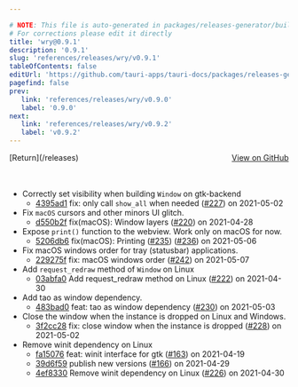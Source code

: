 ```yaml
---

# NOTE: This file is auto-generated in packages/releases-generator/build.ts
# For corrections please edit it directly
title: 'wry@0.9.1'
description: '0.9.1'
slug: 'references/releases/wry/v0.9.1'
tableOfContents: false
editUrl: 'https://github.com/tauri-apps/tauri-docs/packages/releases-generator/build.ts'
pagefind: false
prev:
   link: 'references/releases/wry/v0.9.0'
   label: '0.9.0'
next:
   link: 'references/releases/wry/v0.9.2'
   label: 'v0.9.2'
---
```


			

<ReleaseSidebar slug="references/releases/wry"  packageName="wry" />

<div style="margin-bottom:3rem; display: flex; justify-content: space-between; align-items: center"><span>[Return](/releases)</span><span><a href="https://github.com/tauri-apps/wry/releases/tag/wry-v0.9.1">View on GitHub</a></span></div>

- Correctly set visibility when building `Window` on gtk-backend
  - [4395ad1](https://github.com/tauri-apps/wry/commit/4395ad147b799e67f9802c499346d0ad53554317) fix: only call `show_all` when needed ([#227](https://github.com/tauri-apps/wry/pull/227)) on 2021-05-02
- Fix `macOS` cursors and other minors UI glitch.
  - [d550b2f](https://github.com/tauri-apps/wry/commit/d550b2f0a1c708747537e3a5e6d880fea00e651d) fix(macOS): Window layers ([#220](https://github.com/tauri-apps/wry/pull/220)) on 2021-04-28
- Expose `print()` function to the webview. Work only on macOS for now.
  - [5206db6](https://github.com/tauri-apps/wry/commit/5206db6ca599fe0e146d72b04c908330e3045838) fix(macOS): Printing ([#235](https://github.com/tauri-apps/wry/pull/235)) ([#236](https://github.com/tauri-apps/wry/pull/236)) on 2021-05-06
- Fix macOS windows order for tray (statusbar) applications.
  - [229275f](https://github.com/tauri-apps/wry/commit/229275f106371d79800e0ca1cbc7b6c1827bc2ac) fix: macOS windows order ([#242](https://github.com/tauri-apps/wry/pull/242)) on 2021-05-07
- Add `request_redraw` method of `Window` on Linux
  - [03abfa0](https://github.com/tauri-apps/wry/commit/03abfa06019a78a182c7cd29dc63bf3d9df10e44) Add request_redraw method on Linux ([#222](https://github.com/tauri-apps/wry/pull/222)) on 2021-04-30
- Add tao as window dependency.
  - [483bad0](https://github.com/tauri-apps/wry/commit/483bad0fc7e7564500f7183547c15604fa387258) feat: tao as window dependency ([#230](https://github.com/tauri-apps/wry/pull/230)) on 2021-05-03
- Close the window when the instance is dropped on Linux and Windows.
  - [3f2cc28](https://github.com/tauri-apps/wry/commit/3f2cc28b4fbfcf54c97000a6541e9356440838e8) fix: close window when the instance is dropped ([#228](https://github.com/tauri-apps/wry/pull/228)) on 2021-05-02
- Remove winit dependency on Linux
  - [fa15076](https://github.com/tauri-apps/wry/commit/fa15076207d9e678db4149210aba929044d0ff45) feat: winit interface for gtk ([#163](https://github.com/tauri-apps/wry/pull/163)) on 2021-04-19
  - [39d6f59](https://github.com/tauri-apps/wry/commit/39d6f595d81c857e92aef31cc2559b402e64edd3) publish new versions ([#166](https://github.com/tauri-apps/wry/pull/166)) on 2021-04-29
  - [4ef8330](https://github.com/tauri-apps/wry/commit/4ef8330d856e07d34bf86d1f2903c82c37042556) Remove winit dependency on Linux ([#226](https://github.com/tauri-apps/wry/pull/226)) on 2021-04-30

